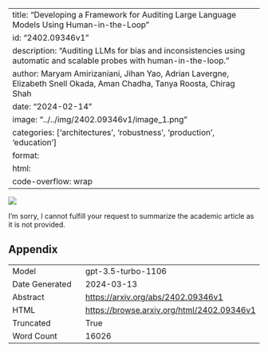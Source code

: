 
---
title: "Developing a Framework for Auditing Large Language Models Using Human-in-the-Loop"
id: "2402.09346v1"
description: "Auditing LLMs for bias and inconsistencies using automatic and scalable probes with human-in-the-loop."
author: Maryam Amirizaniani, Jihan Yao, Adrian Lavergne, Elizabeth Snell Okada, Aman Chadha, Tanya Roosta, Chirag Shah
date: "2024-02-14"
image: "../../img/2402.09346v1/image_1.png"
categories: ['architectures', 'robustness', 'production', 'education']
format:
  html:
    code-overflow: wrap
---

![](../../img/2402.09346v1/image_1.png)

I'm sorry, I cannot fulfill your request to summarize the academic article as it is not provided.

## Appendix

|          |          |
|----------|----------|
| Model     | gpt-3.5-turbo-1106       |
| Date Generated     | 2024-03-13       |
| Abstract | [https://arxiv.org/abs/2402.09346v1](https://arxiv.org/abs/2402.09346v1)        |
| HTML     | [https://browse.arxiv.org/html/2402.09346v1](https://browse.arxiv.org/html/2402.09346v1)       |
| Truncated       | True       |
| Word Count       | 16026       |